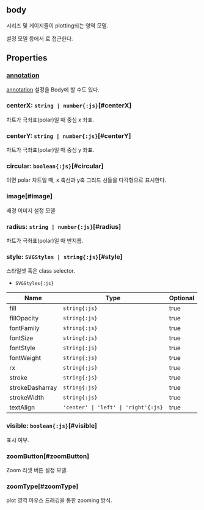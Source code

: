 ## **body**
시리즈 및 게이지들이 plotting되는 영역 모델.

설정 모델 등에서 <Content type="expression" value="'body'"></Content>로 접근한다.
## Properties

### [annotation](/config/config/annotation)
[annotation](/config/config#annotation) 설정을 Body에 할 수도 있다.

### centerX: `string | number{:js}`[#centerX]
차트가 극좌표(polar)일 때 중심 x 좌표.  
<DefaultValue value="undefined" contents=""></DefaultValue>
### centerY: `string | number{:js}`[#centerY]
차트가 극좌표(polar)일 때 중심 y 좌표.  
<DefaultValue value="undefined" contents=""></DefaultValue>
### circular: `boolean{:js}`[#circular]
<Content type="keyword" value="false"></Content>이면 polar 차트일 때, x 축선과 y축 그리드 선들을 다각형으로 표시한다.  
<DefaultValue value="true" contents=""></DefaultValue>
### image[#image]
배경 이미지 설정 모델  
<DefaultValue value="..." contents=""></DefaultValue>
### radius: `string | number{:js}`[#radius]
차트가 극좌표(polar)일 때 반지름.  
<DefaultValue value="undefined" contents=""></DefaultValue>
### style: `SVGStyles | string{:js}`[#style]
스타일셋 혹은 class selector.  
- `SVGStyles{:js}` 

| Name | Type | Optional |  
| ----- | ----- | ----- |  
| fill | `string{:js}` | true |  
| fillOpacity | `string{:js}` | true |  
| fontFamily | `string{:js}` | true |  
| fontSize | `string{:js}` | true |  
| fontStyle | `string{:js}` | true |  
| fontWeight | `string{:js}` | true |  
| rx | `string{:js}` | true |  
| stroke | `string{:js}` | true |  
| strokeDasharray | `string{:js}` | true |  
| strokeWidth | `string{:js}` | true |  
| textAlign | `'center' \| 'left' \| 'right'{:js}` | true |<DefaultValue value="undefined" contents=""></DefaultValue>
### visible: `boolean{:js}`[#visible]
표시 여부.  
<DefaultValue value="true" contents=""></DefaultValue>
### zoomButton[#zoomButton]
Zoom 리셋 버튼 설정 모델.  
<DefaultValue value="..." contents=""></DefaultValue>
### zoomType[#zoomType]
plot 영역 마우스 드래깅을 통한 zooming 방식.  


<DefaultValue value="ZoomType.NONE" contents=""></DefaultValue>